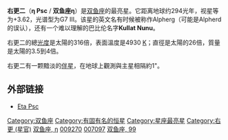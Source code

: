 {{Starbox short |
| name=右更二
| epoch=[[J2000.0|J2000.0]]
| constell=[[双鱼座|双鱼座]]
| 星官= [[:Category:右更_(星官)|右更]] （[[娄宿|娄宿]]）
| ra=01<sup>h</sup> 31<sup>m</sup> 29<sup>s</sup>
| dec=+15° 20' 45"
| spectral=G7IIIa
| appmag_v=+3.62
| dist_ly=294
| dist_pc=90
| names=η Psc, 99 Psc, [[HR星表|HR]] 437, [[HD星表|HD]] 9270, FK5 50, [[SAO星表|SAO]] 92484
}}

'''右更二'''（'''η Psc''' / '''双鱼座η'''）是[[双鱼座|双鱼座]]的最亮星。它距离地球约294光年，视星等为+3.62，光谱型为G7 III。该星的英文名有时候被称作Alpherg（可能是Alpherd的误认），还有一个难以理解的巴比伦名字'''Kullat Nunu'''。

右更二的總[[光度|光度]]是太陽的316倍，表面溫度是4930 [[熱力學溫標|K]]；直徑是太陽的26倍，質量是太陽的3.5到4倍。 

右更二有一颗黯淡的[[伴星|伴星]]，在地球上觀測與主星相隔約1"。

==外部链接==
*[https://web.archive.org/web/20051029084035/http://www.astro.uiuc.edu/~kaler/sow/kullatnunu.html Eta Psc]

{{star-stub}}
{{stars of Pisces}}
{{星官|右更|5|5}}

[[Category:双鱼座|Category:双鱼座]]
[[Category:有固有名的恒星|Category:有固有名的恒星]]
[[Category:星座最亮星|Category:星座最亮星]]
[[Category:右更_(星官)|Category:右更 (星官)]]
[[Category:拜耳天体|双鱼座, η]]
[[Category:HD和HDE天體|009270]]
[[Category:HIP天體|007097]]
[[Category:佛氏天體|双鱼座, 99]]
